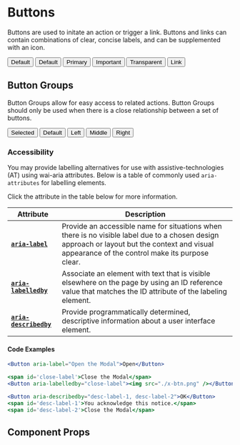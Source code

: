 
<Meta title="Components/Button" component={Button} />

# Buttons

Buttons are used to initate an action or trigger a link. Buttons and links can contain combinations of clear, concise labels, and can be supplemented with an icon.

<Canvas withToolbar>
  <Story name="default">
    <Button>Default</Button>
  </Story>
</Canvas>

<Canvas withToolbar>
  <Story name="variants">
    <Button variant="default" mr="sm">
      Default
    </Button>
    <Button variant="primary" mr="sm">
      Primary
    </Button>
    <Button variant="important" mr="sm">
      Important
    </Button>
    <Button variant="transparent" mr="sm">
      Transparent
    </Button>
    <Button variant="link" mr="sm">
      Link
    </Button>
  </Story>
</Canvas>

## Button Groups

Button Groups allow for easy access to related actions. Button Groups should only be used when there is a close relationship between a set of buttons.

<Canvas withToolbar>
  <Story name="group">
    <ButtonGroup mb="lg">
      <Button active>Selected</Button>
      <Button>Default</Button>
    </ButtonGroup>
    <ButtonGroup>
      <Button>Left</Button>
      <Button>Middle</Button>
      <Button>Right</Button>
    </ButtonGroup>
  </Story>
</Canvas>

### Accessibility

You may provide labelling alternatives for use with assistive-technologies (AT) using wai-aria attributes.
Below is a table of commonly used `aria-attributes` for labelling elements.

Click the attribute in the table below for more information.

<Box mb={4}>
  <Flex flexDirection="column">

| Attribute                                                                                                    | Description                                                                                                                                                                                     |
| ------------------------------------------------------------------------------------------------------------ | ----------------------------------------------------------------------------------------------------------------------------------------------------------------------------------------------- |
| <nobr>[**`aria-label`**](https://www.w3.org/WAI/PF/aria/states_and_properties#aria-label)</nobr>             | Provide an accessible name for situations when there is no visible label due to a chosen design approach or layout but the context and visual appearance of the control make its purpose clear. |
| <nobr>[**`aria-labelledby`**](https://www.w3.org/WAI/PF/aria/states_and_properties#aria-labelledby)</nobr>   | Associate an element with text that is visible elsewhere on the page by using an ID reference value that matches the ID attribute of the labeling element.                                      |
| <nobr>[**`aria-describedby`**](https://www.w3.org/WAI/PF/aria/states_and_properties#aria-describedby)</nobr> | Provide programmatically determined, descriptive information about a user interface element.                                                                                                    |

#### Code Examples

```jsx
<Button aria-label="Open the Modal">Open</Button>

<span id='close-label'>Close the Modal</span>
<Button aria-labelledby="close-label"><img src="./x-btn.png" /></Button>

<Button aria-describedby="desc-label-1, desc-label-2">OK</Button>
<span id='desc-label-1'>You acknowledge this notice.</span>
<span id='desc-label-2'>Close the Modal</span>
```

  </Flex>
</Box>

## Component Props

<ArgsTable of={Button} />
